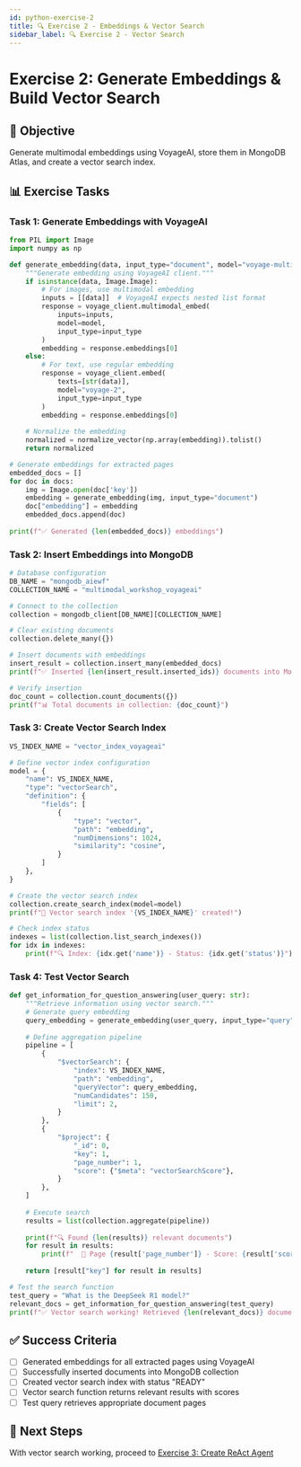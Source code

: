 ```yaml
---
id: python-exercise-2
title: 🔍 Exercise 2 - Embeddings & Vector Search
sidebar_label: 🔍 Exercise 2 - Vector Search
---
```


# Exercise 2: Generate Embeddings & Build Vector Search

## 🎯 Objective
Generate multimodal embeddings using VoyageAI, store them in MongoDB Atlas, and create a vector search index.

## 📊 Exercise Tasks

### Task 1: Generate Embeddings with VoyageAI
```python
from PIL import Image
import numpy as np

def generate_embedding(data, input_type="document", model="voyage-multimodal-3"):
    """Generate embedding using VoyageAI client."""
    if isinstance(data, Image.Image):
        # For images, use multimodal embedding
        inputs = [[data]]  # VoyageAI expects nested list format
        response = voyage_client.multimodal_embed(
            inputs=inputs, 
            model=model, 
            input_type=input_type
        )
        embedding = response.embeddings[0]
    else:
        # For text, use regular embedding
        response = voyage_client.embed(
            texts=[str(data)],
            model="voyage-2",
            input_type=input_type
        )
        embedding = response.embeddings[0]
    
    # Normalize the embedding
    normalized = normalize_vector(np.array(embedding)).tolist()
    return normalized

# Generate embeddings for extracted pages
embedded_docs = []
for doc in docs:
    img = Image.open(doc['key'])
    embedding = generate_embedding(img, input_type="document")
    doc["embedding"] = embedding
    embedded_docs.append(doc)
    
print(f"✅ Generated {len(embedded_docs)} embeddings")
```

### Task 2: Insert Embeddings into MongoDB
```python
# Database configuration
DB_NAME = "mongodb_aiewf"
COLLECTION_NAME = "multimodal_workshop_voyageai"

# Connect to the collection
collection = mongodb_client[DB_NAME][COLLECTION_NAME]

# Clear existing documents
collection.delete_many({})

# Insert documents with embeddings
insert_result = collection.insert_many(embedded_docs)
print(f"✅ Inserted {len(insert_result.inserted_ids)} documents into MongoDB")

# Verify insertion
doc_count = collection.count_documents({})
print(f"📊 Total documents in collection: {doc_count}")
```

### Task 3: Create Vector Search Index
```python
VS_INDEX_NAME = "vector_index_voyageai"

# Define vector index configuration
model = {
    "name": VS_INDEX_NAME,
    "type": "vectorSearch",
    "definition": {
        "fields": [
            {
                "type": "vector",
                "path": "embedding",
                "numDimensions": 1024,
                "similarity": "cosine",
            }
        ]
    },
}

# Create the vector search index
collection.create_search_index(model=model)
print(f"🎯 Vector search index '{VS_INDEX_NAME}' created!")

# Check index status
indexes = list(collection.list_search_indexes())
for idx in indexes:
    print(f"🔍 Index: {idx.get('name')} - Status: {idx.get('status')}")
```

### Task 4: Test Vector Search
```python
def get_information_for_question_answering(user_query: str):
    """Retrieve information using vector search."""
    # Generate query embedding
    query_embedding = generate_embedding(user_query, input_type="query")
    
    # Define aggregation pipeline
    pipeline = [
        {
            "$vectorSearch": {
                "index": VS_INDEX_NAME,
                "path": "embedding",
                "queryVector": query_embedding,
                "numCandidates": 150,
                "limit": 2,
            }
        },
        {
            "$project": {
                "_id": 0,
                "key": 1,
                "page_number": 1,
                "score": {"$meta": "vectorSearchScore"},
            }
        },
    ]
    
    # Execute search
    results = list(collection.aggregate(pipeline))
    
    print(f"🔍 Found {len(results)} relevant documents")
    for result in results:
        print(f"  📄 Page {result['page_number']} - Score: {result['score']:.4f}")
    
    return [result["key"] for result in results]

# Test the search function
test_query = "What is the DeepSeek R1 model?"
relevant_docs = get_information_for_question_answering(test_query)
print(f"✅ Vector search working! Retrieved {len(relevant_docs)} documents")
```

## ✅ Success Criteria
- [ ] Generated embeddings for all extracted pages using VoyageAI
- [ ] Successfully inserted documents into MongoDB collection
- [ ] Created vector search index with status "READY"
- [ ] Vector search function returns relevant results with scores
- [ ] Test query retrieves appropriate document pages

## 🚀 Next Steps
With vector search working, proceed to [Exercise 3: Create ReAct Agent](./python-exercise-3)